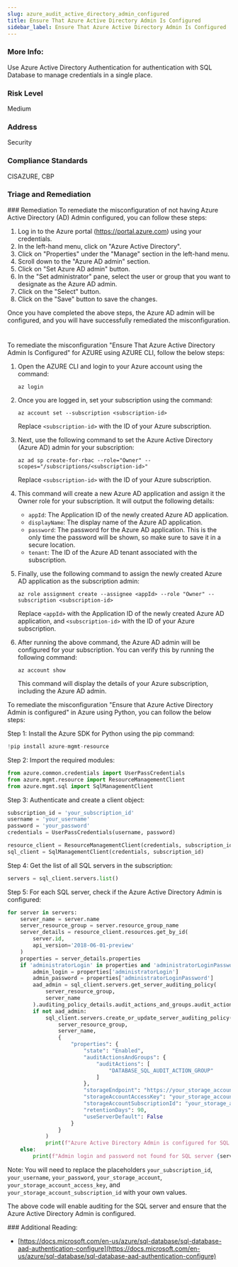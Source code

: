 ```yaml
---
slug: azure_audit_active_directory_admin_configured
title: Ensure That Azure Active Directory Admin Is Configured
sidebar_label: Ensure That Azure Active Directory Admin Is Configured
---
```


### More Info:

Use Azure Active Directory Authentication for authentication with SQL Database to manage credentials in a single place.

### Risk Level

Medium

### Address

Security

### Compliance Standards

CISAZURE, CBP


### Triage and Remediation
<Tabs>
<Tab title='Remediation'>
### Remediation

<AccordionGroup>
<Accordion title='Using Console' defaultOpen='true'>
To remediate the misconfiguration of not having Azure Active Directory (AD) Admin configured, you can follow these steps:

1. Log in to the Azure portal (https://portal.azure.com) using your credentials.
2. In the left-hand menu, click on "Azure Active Directory".
3. Click on "Properties" under the "Manage" section in the left-hand menu.
4. Scroll down to the "Azure AD admin" section.
5. Click on "Set Azure AD admin" button.
6. In the "Set administrator" pane, select the user or group that you want to designate as the Azure AD admin.
7. Click on the "Select" button.
8. Click on the "Save" button to save the changes.

Once you have completed the above steps, the Azure AD admin will be configured, and you will have successfully remediated the misconfiguration.

#
</Accordion>

<Accordion title='Using CLI'>
To remediate the misconfiguration "Ensure That Azure Active Directory Admin Is Configured" for AZURE using AZURE CLI, follow the below steps:

1. Open the AZURE CLI and login to your Azure account using the command: 

   ```
   az login
   ```

2. Once you are logged in, set your subscription using the command:

   ```
   az account set --subscription <subscription-id>
   ```

   Replace `<subscription-id>` with the ID of your Azure subscription.

3. Next, use the following command to set the Azure Active Directory (Azure AD) admin for your subscription:

   ```
   az ad sp create-for-rbac --role="Owner" --scopes="/subscriptions/<subscription-id>"
   ```

   Replace `<subscription-id>` with the ID of your Azure subscription.

4. This command will create a new Azure AD application and assign it the Owner role for your subscription. It will output the following details:

   - `appId`: The Application ID of the newly created Azure AD application.
   - `displayName`: The display name of the Azure AD application.
   - `password`: The password for the Azure AD application. This is the only time the password will be shown, so make sure to save it in a secure location.
   - `tenant`: The ID of the Azure AD tenant associated with the subscription.

5. Finally, use the following command to assign the newly created Azure AD application as the subscription admin:

   ```
   az role assignment create --assignee <appId> --role "Owner" --subscription <subscription-id>
   ```

   Replace `<appId>` with the Application ID of the newly created Azure AD application, and `<subscription-id>` with the ID of your Azure subscription.

6. After running the above command, the Azure AD admin will be configured for your subscription. You can verify this by running the following command:

   ```
   az account show
   ```

   This command will display the details of your Azure subscription, including the Azure AD admin.
</Accordion>

<Accordion title='Using Python'>
To remediate the misconfiguration "Ensure that Azure Active Directory Admin is configured" in Azure using Python, you can follow the below steps:

Step 1: Install the Azure SDK for Python using the pip command:

```python
!pip install azure-mgmt-resource
```

Step 2: Import the required modules:

```python
from azure.common.credentials import UserPassCredentials
from azure.mgmt.resource import ResourceManagementClient
from azure.mgmt.sql import SqlManagementClient
```

Step 3: Authenticate and create a client object:

```python
subscription_id = 'your_subscription_id'
username = 'your_username'
password = 'your_password'
credentials = UserPassCredentials(username, password)

resource_client = ResourceManagementClient(credentials, subscription_id)
sql_client = SqlManagementClient(credentials, subscription_id)
```

Step 4: Get the list of all SQL servers in the subscription:

```python
servers = sql_client.servers.list()
```

Step 5: For each SQL server, check if the Azure Active Directory Admin is configured:

```python
for server in servers:
    server_name = server.name
    server_resource_group = server.resource_group_name
    server_details = resource_client.resources.get_by_id(
        server.id, 
        api_version='2018-06-01-preview'
    )
    properties = server_details.properties
    if 'administratorLogin' in properties and 'administratorLoginPassword' in properties:
        admin_login = properties['administratorLogin']
        admin_password = properties['administratorLoginPassword']
        aad_admin = sql_client.servers.get_server_auditing_policy(
            server_resource_group, 
            server_name
        ).auditing_policy_details.audit_actions_and_groups.audit_actions.contains('DATABASE_SQL_AUDIT_ACTION_GROUP')
        if not aad_admin:
            sql_client.servers.create_or_update_server_auditing_policy(
                server_resource_group, 
                server_name, 
                {
                    "properties": {
                        "state": "Enabled",
                        "auditActionsAndGroups": {
                            "auditActions": [
                                "DATABASE_SQL_AUDIT_ACTION_GROUP"
                            ]
                        },
                        "storageEndpoint": "https://your_storage_account.blob.core.windows.net",
                        "storageAccountAccessKey": "your_storage_account_access_key",
                        "storageAccountSubscriptionId": "your_storage_account_subscription_id",
                        "retentionDays": 90,
                        "useServerDefault": False
                    }
                }
            )
            print(f"Azure Active Directory Admin is configured for SQL server {server_name}")
    else:
        print(f"Admin login and password not found for SQL server {server_name}")
```

Note: You will need to replace the placeholders `your_subscription_id`, `your_username`, `your_password`, `your_storage_account`, `your_storage_account_access_key`, and `your_storage_account_subscription_id` with your own values.

The above code will enable auditing for the SQL server and ensure that the Azure Active Directory Admin is configured.
</Accordion>

</AccordionGroup>
</Tab>
</Tabs>
### Additional Reading:

- [https://docs.microsoft.com/en-us/azure/sql-database/sql-database-aad-authentication-configure](https://docs.microsoft.com/en-us/azure/sql-database/sql-database-aad-authentication-configure) 

